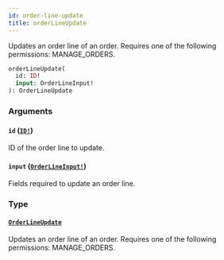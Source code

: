 ```yaml
---
id: order-line-update
title: orderLineUpdate
---
```


Updates an order line of an order. Requires one of the following permissions: MANAGE_ORDERS.

```graphql
orderLineUpdate(
  id: ID!
  input: OrderLineInput!
): OrderLineUpdate

```

### Arguments

#### `id` ([`ID!`](../../../developer/api-reference/scalars/id))

ID of the order line to update.

#### `input` ([`OrderLineInput!`](../../../developer/api-reference/inputs/order-line-input))

Fields required to update an order line.

### Type

#### [`OrderLineUpdate`](../../../developer/api-reference/objects/order-line-update)

Updates an order line of an order. Requires one of the following permissions: MANAGE_ORDERS.
